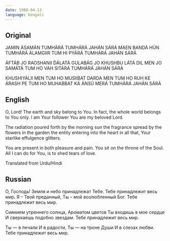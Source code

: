 ```yaml
---
date: 1988-04-13
language: bengali
---
```


## Original

JAMIN ÁSAMÁN TUMHÁRÁ
TUMHÁRÁ JAHÁN SÁRÁ
MAEN BANDÁ HÚN TUMHÁRÁ
ÁLAMGIIR TUM HI PYÁRÁ
TUMHÁRÁ JAHÁN SÁRÁ

ÁFTÁB JO RAOSHANII D́ÁLATÁ
GULABÁG JO KHUSHBU LÁTÁ
DIL MEN JO SAMÁTÁ
TUM HO VAH SITÁRÁ
TUMHÁRÁ JAHÁN SÁRÁ

KHUSHIYÁLII MEN TUM HO
MUSIIBAT DARDA MEN TUM HO
RUH KE ÁRASH PE TUM HO
MUHABBAT KÁ ÁNSÚ MERÁ
TUMHÁRÁ JAHÁN SÁRÁ

## English

O, Lord!
Тhe earth and sky belong to You.
In fact, the whole world belongs to You only.
I am Your follower
You are my beloved Lord.

The radiation poured forth by the morning sun
the fragrance spread by the flowers in the garden
the entity entering into the heart
in all that, Your starlike effulgence glitters.

You are present in both pleasure and pain.
You sit on the throne of the Soul.
All I can do for You, is to shed tears of love.

Translated from Urdu/Hindi

## Russian

О, Господь!
Земля и небо принадлежат Тебе.
Тебе принадлежит весь мир.
Я – Твой преданный,
Ты – мой возлюбленный Бог.
Тебе принадлежит весь мир.

Сиянием утреннего солнца,
Ароматом цветов
Ты входишь в мое сердце
И сверкаешь подобно звездам.
Тебе принадлежит весь мир.

Ты — в печали
И в радости,
Ты — на троне Души
И в слезах любви.
Тебе принадлежит весь мир.